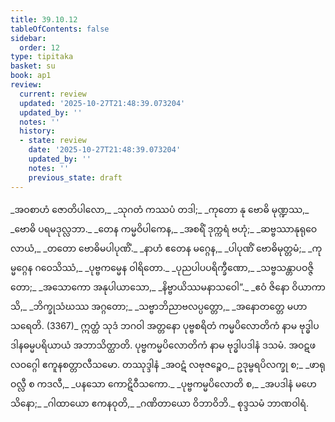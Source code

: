 ```yaml
---
title: 39.10.12
tableOfContents: false
sidebar:
  order: 12
type: tipitaka
basket: su
book: ap1
review:
  current: review
  updated: '2025-10-27T21:48:39.073204'
  updated_by: ''
  notes: ''
  history:
  - state: review
    date: '2025-10-27T21:48:39.073204'
    updated_by: ''
    notes: ''
    previous_state: draft
---
```



<ReviewStatus review={frontmatter.review} showDetails={true} />

<HypothesisAnnotation frontmatter={frontmatter} />

<DynamicBreadcrumb />

<Division number="92" book="ap1" e="ch" v="20" p="349">

<Paragraph number="4286" type="verses" book="ap1">
_အဝစာဟံ ဇောတိပါလော,_  
_သုဂတံ ကဿပံ တဒါ;_  
_ကုတော နု ဗောဓိ မုဏ္ဍဿ,_  
_ဗောဓိ ပရမဒုလ္လဘာ._  

</Paragraph>

</Division>
<Division number="93" book="ap1" e="ch" v="20" p="350">

<Paragraph number="4287" type="verses" book="ap1">
_တေန ကမ္မဝိပါကေန,_  
_အစရိံ ဒုက္ကရံ ဗဟုံ;_  
_ဆဗ္ဗဿာနုရုဝေလာယံ,_  
_တတော ဗောဓိမပါပုဏိံ._  

</Paragraph>

</Division>
<Division number="94" book="ap1" e="ch" v="20" p="350">

<Paragraph number="4288" type="verses" book="ap1">
_နာဟံ ဧတေန မဂ္ဂေန,_  
_ပါပုဏိံ ဗောဓိမုတ္တမံ;_  
_ကုမ္မဂ္ဂေန ဂဝေသိဿံ,_  
_ပုဗ္ဗကမ္မေန ဝါရိတော._  

</Paragraph>

</Division>
<Division number="95" book="ap1" e="ch" v="20" p="350">

<Paragraph number="4289" type="verses" book="ap1">
_ပုညပါပပရိက္ခီဏော,_  
_သဗ္ဗသန္တာပဝဇ္ဇိတော;_  
_အသောကော အနုပါယာသော,_  
_နိဗ္ဗာယိဿမနာသဝေါ”._  

</Paragraph>

</Division>
<Division number="96" book="ap1" e="ch" v="20" p="350">

<Paragraph number="4290" type="verses" book="ap1">
_ဧဝံ ဇိနော ဝိယာကာသိ,_  
_ဘိက္ခုသံဃဿ အဂ္ဂတော;_  
_သဗ္ဗာဘိညာဗလပ္ပတ္တော,_  
_အနောတတ္တေ မဟာသရေတိ. (3367)_  

</Paragraph>

<Paragraph number="4291" book="ap1">
ဣတ္ထံ သုဒံ ဘဂဝါ အတ္တနော ပုဗ္ဗစရိတံ ကမ္မပိလောတိကံ နာမ ဗုဒ္ဓါပဒါနဓမ္မပရိယာယံ အဘာသိတ္ထာတိ.

</Paragraph>
</Division>

<Paragraph number="4292" type="center" book="ap1">
ပုဗ္ဗကမ္မပိလောတိကံ နာမ ဗုဒ္ဓါပဒါနံ ဒသမံ.



</Paragraph>

<Paragraph number="4293" type="center" book="ap1">
အဝဋဖလဝဂ္ဂေါ ဧကူနစတ္တာလီသမော.



</Paragraph>

<Paragraph number="4294" type="center" book="ap1">
တဿုဒ္ဒါနံ


</Paragraph>

<Paragraph number="4295" type="verses" book="ap1">
_အဝဋံ လဗုဇဉ္စေဝ,_  
ဥဒုမ္ဗရပိလက္ခု စ;_  
_ဖာရု ဝလ္လီ စ ကဒလီ,_  
_ပနသော ကောဋိဝီသကော._  

</Paragraph>

<Paragraph number="4296" type="verses" book="ap1">
_ပုဗ္ဗကမ္မပိလောတိ စ,_  
_အပဒါနံ မဟေသိနော;_  
_ဂါထာယော ဧကနဝုတိ,_  
_ဂဏိတာယော ဝိဘာဝိဘိ._  


</Paragraph>

<Paragraph number="4297" type="center" book="ap1">
စုဒ္ဒသမံ ဘာဏဝါရံ.
</Paragraph>